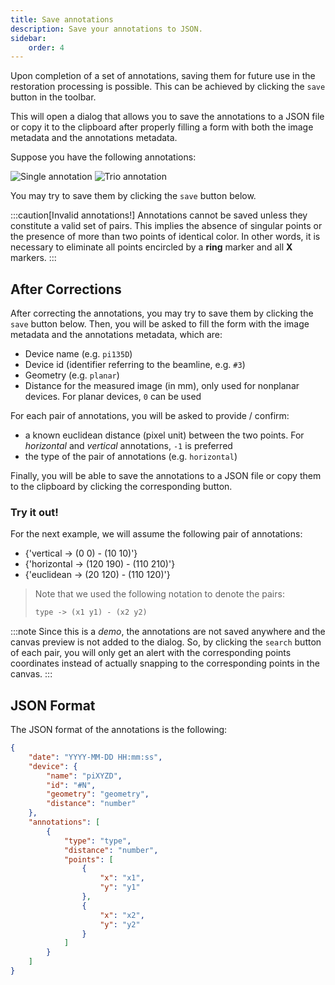 ```yaml
---
title: Save annotations
description: Save your annotations to JSON.
sidebar:
    order: 4
---
```


Upon completion of a set of annotations, saving them for future use 
in the restoration processing is possible. This can be achieved by 
clicking the `save` button in the toolbar.

This will open a dialog that allows you to save the annotations to a
JSON file or copy it to the clipboard after properly filling a form 
with both the image metadata and the annotations metadata.

Suppose you have the following annotations:


<div className='flex flex-row gap-1 justify-center items-center'>
    <Image className='w-44 rounded-md shadow-lg border border-accent' src={single} alt='Single annotation' />
    <Image className='w-44 rounded-md shadow-lg border border-accent' src={trio} alt='Trio annotation'  />
</div>

You may try to save them by clicking the `save` button below.

<SaveAlert/>

:::caution[Invalid annotations!]
Annotations cannot be saved unless they constitute a valid set of 
pairs. This implies the absence of singular points or the presence 
of more than two points of identical color. In other words, it is 
necessary to eliminate all points encircled by a **ring** marker and 
all **X** markers.
:::

## After Corrections

After correcting the annotations, you may try to save them by clicking
the `save` button below. Then, you will be asked to fill the form with
the image metadata and the annotations metadata, which are:

- Device name (e.g. `pi135D`)
- Device id (identifier referring to the beamline, e.g. `#3`)
- Geometry (e.g. `planar`)
- Distance for the measured image (in mm), only used for nonplanar 
devices. For planar devices, `0` can be used

For each pair of annotations, you will be asked to provide / confirm:

- a known euclidean distance (pixel unit) between the two points. For
*horizontal* and *vertical* annotations, `-1` is preferred
- the type of the pair of annotations (e.g. `horizontal`)

Finally, you will be able to save the annotations to a JSON file or
copy them to the clipboard by clicking the corresponding button.

### Try it out!
For the next example, we will assume the following pair of annotations:
<ul>
    <li className='text-[#e57373]'> {'vertical -> (0 0) - (10 10)'}</li>
    <li className='text-[#42a5f5]'> {'horizontal -> (120 190) - (110 210)'}</li>
    <li className='text-[#4caf50]'> {'euclidean -> (20 120) - (110 120)'}</li>    
</ul>

> Note that we used the following notation to denote the pairs:
>    ```latex
>    type -> (x1 y1) - (x2 y2)
>    ```

<Save/>

:::note
Since this is a *demo*, the annotations are not saved anywhere and the
canvas preview is not added to the dialog. So, by clicking the `search`
button of each pair, you will only get an alert with the corresponding
points coordinates instead of actually snapping to the corresponding 
points in the canvas.
:::

## JSON Format

The JSON format of the annotations is the following:

```json
{   
    "date": "YYYY-MM-DD HH:mm:ss",
    "device": {
        "name": "piXYZD",
        "id": "#N",
        "geometry": "geometry",
        "distance": "number"
    },
    "annotations": [
        {
            "type": "type",
            "distance": "number",
            "points": [
                {
                    "x": "x1",
                    "y": "y1"
                },
                {
                    "x": "x2",
                    "y": "y2"
                }
            ]
        }
    ]
}
```
